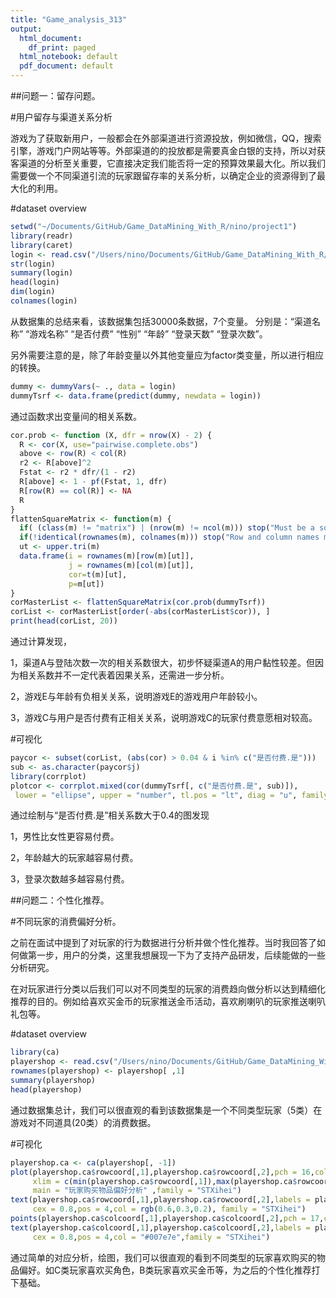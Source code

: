 ```yaml
---
title: "Game_analysis_313"
output:
  html_document:
    df_print: paged
  html_notebook: default
  pdf_document: default
---
```

##问题一：留存问题。

#用户留存与渠道关系分析

游戏为了获取新用户，一般都会在外部渠道进行资源投放，例如微信，QQ，搜索引擎，游戏门户网站等等。外部渠道的的投放都是需要真金白银的支持，所以对获客渠道的分析至关重要，它直接决定我们能否将一定的预算效果最大化。所以我们需要做一个不同渠道引流的玩家跟留存率的关系分析，以确定企业的资源得到了最大化的利用。

#dataset overview
```r
setwd("~/Documents/GitHub/Game_DataMining_With_R/nino/project1")
library(readr)
library(caret)
login <- read.csv("/Users/nino/Documents/GitHub/Game_DataMining_With_R/nino/project1/logindata.csv", fileEncoding = "GBK")
str(login)
summary(login)
head(login)
dim(login)
colnames(login)
```

从数据集的总结来看，该数据集包括30000条数据，7个变量。
分别是："渠道名称" "游戏名称" "是否付费" "性别" "年龄" "登录天数" "登录次数"。

另外需要注意的是，除了年龄变量以外其他变量应为factor类变量，所以进行相应的转换。
```r
dummy <- dummyVars(~ ., data = login)
dummyTsrf <- data.frame(predict(dummy, newdata = login))
```

通过函数求出变量间的相关系数。
```r
cor.prob <- function (X, dfr = nrow(X) - 2) {
  R <- cor(X, use="pairwise.complete.obs")
  above <- row(R) < col(R)
  r2 <- R[above]^2
  Fstat <- r2 * dfr/(1 - r2)
  R[above] <- 1 - pf(Fstat, 1, dfr)
  R[row(R) == col(R)] <- NA
  R
}
flattenSquareMatrix <- function(m) {
  if( (class(m) != "matrix") | (nrow(m) != ncol(m))) stop("Must be a square matrix.") 
  if(!identical(rownames(m), colnames(m))) stop("Row and column names must be equal.")
  ut <- upper.tri(m)
  data.frame(i = rownames(m)[row(m)[ut]],
             j = rownames(m)[col(m)[ut]],
             cor=t(m)[ut],
             p=m[ut])
}
corMasterList <- flattenSquareMatrix(cor.prob(dummyTsrf))
corList <- corMasterList[order(-abs(corMasterList$cor)), ]
print(head(corList, 20))
```

通过计算发现，

1，渠道A与登陆次数一次的相关系数很大，初步怀疑渠道A的用户黏性较差。但因为相关系数并不一定代表着因果关系，还需进一步分析。

2，游戏E与年龄有负相关关系，说明游戏E的游戏用户年龄较小。

3，游戏C与用户是否付费有正相关关系，说明游戏C的玩家付费意愿相对较高。

#可视化
```r
paycor <- subset(corList, (abs(cor) > 0.04 & i %in% c("是否付费.是")))
sub <- as.character(paycor$j)
library(corrplot)
plotcor <- corrplot.mixed(cor(dummyTsrf[, c("是否付费.是", sub)]), 
 lower = "ellipse", upper = "number", tl.pos = "lt", diag = "u", family='STXihei')
```

通过绘制与“是否付费.是”相关系数大于0.4的图发现

1，男性比女性更容易付费。

2，年龄越大的玩家越容易付费。

3，登录次数越多越容易付费。

##问题二：个性化推荐。

#不同玩家的消费偏好分析。

之前在面试中提到了对玩家的行为数据进行分析并做个性化推荐。当时我回答了如何做第一步，用户的分类，这里我想展现一下为了支持产品研发，后续能做的一些分析研究。

在对玩家进行分类以后我们可以对不同类型的玩家的消费趋向做分析以达到精细化推荐的目的。例如给喜欢买金币的玩家推送金币活动，喜欢刷喇叭的玩家推送喇叭礼包等。

#dataset overview

```r
library(ca)
playershop <- read.csv("/Users/nino/Documents/GitHub/Game_DataMining_With_R/nino/project1/玩家喜好分析数据.csv", T)
rownames(playershop) <- playershop[ ,1]
summary(playershop)
head(playershop)
```

通过数据集总计，我们可以很直观的看到该数据集是一个不同类型玩家（5类）在游戏对不同道具(20类）的消费数据。

#可视化
```r
playershop.ca <- ca(playershop[, -1])
plot(playershop.ca$rowcoord[,1],playershop.ca$rowcoord[,2],pch = 16,col = rgb(0.6,0.3,0.2),
     xlim = c(min(playershop.ca$rowcoord[,1]),max(playershop.ca$rowcoord[,1])+0.3),
     main = "玩家购买物品偏好分析" ,family = "STXihei")
text(playershop.ca$rowcoord[,1],playershop.ca$rowcoord[,2],labels = playershop.ca$rownames,
     cex = 0.8,pos = 4,col = rgb(0.6,0.3,0.2), family = "STXihei")
points(playershop.ca$colcoord[,1],playershop.ca$colcoord[,2],pch = 17,col = "#007e7e", family = "STXihei")
text(playershop.ca$colcoord[,1],playershop.ca$colcoord[,2],labels = playershop.ca$colnames,
     cex = 0.8,pos = 4,col = "#007e7e",family = "STXihei")
```

通过简单的对应分析，绘图，我们可以很直观的看到不同类型的玩家喜欢购买的物品偏好。如C类玩家喜欢买角色，B类玩家喜欢买金币等，为之后的个性化推荐打下基础。
